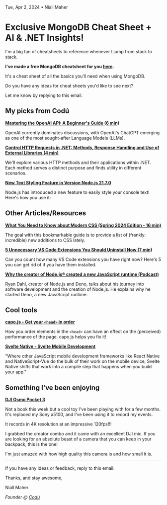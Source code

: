 Tue, Apr 2, 2024 • Niall Maher

# Exclusive MongoDB Cheat Sheet + AI & .NET Insights!

I'm a big fan of cheatsheets to reference whenever I jump from stack to stack.

**I've made a free MongoDB cheatsheet for you [here](https://www.codu.co/articles/mongodb-cheat-sheet-one1gdby).**

It's a cheat sheet of all the basics you'll need when using MongoDB.

Do you have any ideas for cheat sheets you'd like to see next?

Let me know by replying to this email.

## My picks from Codú

**[Mastering the OpenAI API: A Beginner's Guide (6 min)](https://www.codu.co/articles/mastering-the-openai-api-a-comprehensive-beginner-s-guide-gchn2jkv)**

OpenAI currently dominates discussions, with OpenAI's ChatGPT emerging as one of the most sought-after Language Models (LLMs).

**[Control HTTP Requests in .NET: Methods, Response Handling and Use of External Libraries (4 min)](https://www.codu.co/articles/control-http-requests-in-net-methods-response-handling-and-use-of-external-libraries-mqf0gdqv)**

We'll explore various HTTP methods and their applications within .NET. Each method serves a distinct purpose and finds utility in different scenarios.

**[New Text Styling Feature in Version Node.js 21.7.0](https://www.codu.co/articles/new-text-styling-feature-in-version-node-js-21-7-0-_dhmwakt)**

Node.js has introduced a new feature to easily style your console text! Here's how you use it:

## Other Articles/Resources

**[What You Need to Know about Modern CSS (Spring 2024 Edition - 16 min)](https://frontendmasters.com/blog/what-you-need-to-know-about-modern-css-spring-2024-edition)**

The goal with this bookmarkable guide is to provide a list of (frankly: incredible) new additions to CSS lately.

**[5 Unnecessary VS Code Extensions You Should Uninstall Now (7 min)](https://javascript.plainenglish.io/unnecessary-vscode-extensions-aa0497c9bf6d)**

Can you count how many VS Code extensions you have right now? Here's 5 you can get rid of if you have them installed.

**[Why the creator of Node.js® created a new JavaScript runtime (Podcast)](https://stackoverflow.blog/2024/03/19/why-the-creator-of-node-js-r-created-a-new-javascript-runtime)**

Ryan Dahl, creator of Node.js and Deno, talks about his journey into software development and the creation of Node.js. He explains why he started Deno, a new JavaScript runtime.

## Cool tools

**[capo.js - Get your `<head>` in order](https://rviscomi.github.io/capo.js/)**

How you order elements in the `<head>` can have an effect on the (perceived) performance of the page. capo.js helps you fix it!

**[Svelte Native - Svelte Mobile Development](https://svelte-native.technology/)**

"Where other JavaScript mobile development frameworks like React Native and NativeScript-Vue do the bulk of their work on the mobile device, Svelte Native shifts that work into a compile step that happens when you build your app."

## Something I've been enjoying

**[DJI Osmo Pocket 3](https://amzn.to/3THqMxZ)**

Not a book this week but a cool toy I've been playing with for a few months. It's replaced my Sony a5100, and I've been using it to record my events.

It records in 4K resolution at an impressive 120fps!!!

I grabbed the creator combo and it came with an excellent DJI mic. If you are looking for an absolute beast of a camera that you can keep in your backpack, this is the one!

I'm just amazed with how high quality this camera is and how small it is.

---

If you have any ideas or feedback, reply to this email.

Thanks, and stay awesome,

Niall Maher

_Founder @ [Codú](https://www.codu.co/?ref=newsletter)_
